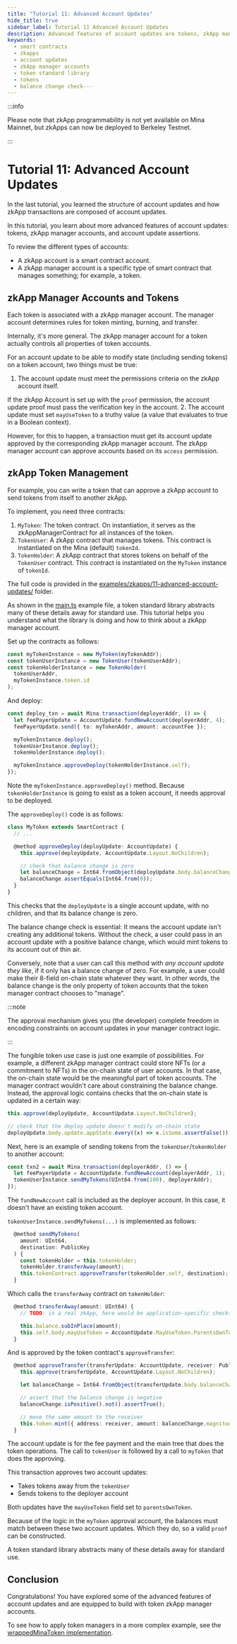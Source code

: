```yaml
---
title: "Tutorial 11: Advanced Account Updates"
hide_title: true
sidebar_label: Tutorial 11 Advanced Account Updates
description: Advanced features of account updates are tokens, zkApp manager accounts, and account update assertions.
keywords:
  - smart contracts
  - zkapps
  - account updates
  - zkApp manager accounts
  - token standard library
  - tokens
  - balance change check---
---
```


:::info

Please note that zkApp programmability is not yet available on Mina Mainnet, but
zkApps can now be deployed to Berkeley Testnet.

:::

# Tutorial 11: Advanced Account Updates

In the last tutorial, you learned the structure of account updates and how zkApp transactions are composed of account updates.

In this tutorial, you learn about more advanced features of account updates: tokens, zkApp manager accounts, and account update assertions.

To review the different types of accounts:

- A zkApp account is a smart contract account.
- A zkApp manager account is a specific type of smart contract that manages something; for example, a token.

## zkApp Manager Accounts and Tokens

Each token is associated with a zkApp manager account. The manager account determines rules for token minting, burning, and transfer.

Internally, it's more general. The zkApp manager account for a token actually controls all properties of token accounts.

For an account update to be able to modify state (including sending tokens) on a token account, two things must be true:

1. The account update must meet the permissions criteria on the zkApp account itself. 

  If the zkApp Account is set up with the `proof` permission, the account update proof must pass the verification key in the account.
2. The account update must set `mayUseToken` to a truthy value (a value that evaluates to true in a Boolean context). 

  However, for this to happen, a transaction must get its account update approved by the corresponding zkApp manager account. The zkApp manager account can approve accounts based on its `access` permission.

## zkApp Token Management

For example, you can write a token that can approve a zkApp account to send tokens from itself to another zkApp.

To implement, you need three contracts:

1. `MyToken`: The token contract. On instantiation, it serves as the zkAppManagerContract for all instances of the token.
2. `TokenUser`: A zkApp contract that manages tokens. This contract is instantiated on the Mina (default) `tokenId`.
3. `TokenHolder`: A zkApp contract that stores tokens on behalf of the `TokenUser` contract. This contract is instantiated on the `MyToken` instance of `tokenId`.

The full code is provided in the [examples/zkapps/11-advanced-account-updates/](https://github.com/o1-labs/docs2/tree/main/examples/zkapps/11-advanced-account-updates/) folder.

As shown in the [main.ts](https://github.com/o1-labs/docs2/blob/main/examples/zkapps/11-advanced-account-updates/src/main.ts) example file, a token standard library abstracts many of these details away for standard use. This tutorial helps you understand what the library is doing and how to think about a zkApp manager account.

Set up the contracts as follows:

```typescript
const myTokenInstance = new MyToken(myTokenAddr);
const tokenUserInstance = new TokenUser(tokenUserAddr);
const tokenHolderInstance = new TokenHolder(
  tokenUserAddr,
  myTokenInstance.token.id
);
```

And deploy:

```typescript
const deploy_txn = await Mina.transaction(deployerAddr, () => {
  let feePayerUpdate = AccountUpdate.fundNewAccount(deployerAddr, 4);
  feePayerUpdate.send({ to: myTokenAddr, amount: accountFee });

  myTokenInstance.deploy();
  tokenUserInstance.deploy();
  tokenHolderInstance.deploy();

  myTokenInstance.approveDeploy(tokenHolderInstance.self);
});
```

Note the `myTokenInstance.approveDeploy()` method. Because `tokenHolderInstance` is going to exist as a token account, it needs approval to be deployed.

The `approveDeploy()` code is as follows:

```typescript
class MyToken extends SmartContract {
  // ...

  @method approveDeploy(deployUpdate: AccountUpdate) {
    this.approve(deployUpdate, AccountUpdate.Layout.NoChildren);

    // check that balance change is zero
    let balanceChange = Int64.fromObject(deployUpdate.body.balanceChange);
    balanceChange.assertEquals(Int64.from(0));
  }
}
```

This checks that the `deployUpdate` is a single account update, with no children, and that its balance change is zero.

The balance change check is essential: It means the account update isn't creating any additional tokens. Without the check, a user could pass in an account update with a positive balance change, which would mint tokens to its account out of thin air.

Conversely, note that a user can call this method with _any account update they like_, if it only has a balance change of zero. For example, a user could make their 8-field on-chain state whatever they want. In other words, the balance change is the only property of token accounts that the token manager contract chooses to "manage".

:::note

The approval mechanism gives you (the developer) complete freedom in encoding constraints on account updates in your manager contract logic.

:::

The fungible token use case is just one example of possibilities. For example, a different zkApp manager contract could store NFTs (or a commitment to NFTs) in the on-chain state of user accounts. In that case, the on-chain state would be the meaningful part of token accounts. The manager contract wouldn't care about constraining the balance change. Instead, the approval logic contains checks that the on-chain state is updated in a certain way:

```ts
this.approve(deployUpdate, AccountUpdate.Layout.NoChildren);

// check that the deploy update doesn't modify on-chain state
deployUpdate.body.update.appState.every((x) => x.isSome.assertFalse());
```

Next, here is an example of sending tokens from the `tokenUser`/`tokenHolder` to another account:

```typescript
const txn2 = await Mina.transaction(deployerAddr, () => {
  let feePayerUpdate = AccountUpdate.fundNewAccount(deployerAddr, 1);
  tokenUserInstance.sendMyTokens(UInt64.from(100), deployerAddr);
});
```

The `fundNewAccount` call is included as the deployer account. In this case, it doesn't have an existing token account.

`tokenUserInstance.sendMyTokens(...)` is implemented as follows:

```typescript
  @method sendMyTokens(
    amount: UInt64,
    destination: PublicKey
  ) {
    const tokenHolder = this.tokenHolder;
    tokenHolder.transferAway(amount);
    this.tokenContract.approveTransfer(tokenHolder.self, destination);
  }
```

Which calls the `transferAway` contract on `tokenHolder`:

```typescript
  @method transferAway(amount: UInt64) {
    // TODO: in a real zkApp, here would be application-specific checks for whether we want to allow sending tokens

    this.balance.subInPlace(amount);
    this.self.body.mayUseToken = AccountUpdate.MayUseToken.ParentsOwnToken;
  }
```

And is approved by the token contract's `approveTransfer`:

```typescript
  @method approveTransfer(transferUpdate: AccountUpdate, receiver: PublicKey) {
    this.approve(transferUpdate, AccountUpdate.Layout.NoChildren);

    let balanceChange = Int64.fromObject(transferUpdate.body.balanceChange);

    // assert that the balance change is negative
    balanceChange.isPositive().not().assertTrue();

    // move the same amount to the receiver
    this.token.mint({ address: receiver, amount: balanceChange.magnitude });
  }

```

The account update is for the fee payment and the main tree that does the token operations. The call to `tokenUser` is followed by a call to `myToken` that does the approving. 

This transaction approves two account updates:

- Takes tokens away from the `tokenUser`
- Sends tokens to the deployer account

Both updates have the `mayUseToken` field set to `parentsOwnToken`.

Because of the logic in the `myToken` approval account, the balances must match between these two account updates. Which they do, so a valid `proof` can be constructed.

A token standard library abstracts many of these details away for standard use.

## Conclusion

Congratulations! You have explored some of the advanced features of account updates and are equipped to build with token zkApp manager accounts.

To see how to apply token managers in a more complex example, see the [wrappedMinaToken implementation](https://github.com/o1-labs/docs2/tree/main/examples/zkapps/11-advanced-account-updates/src/wrappedMinaMain.ts).
